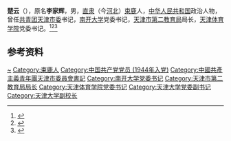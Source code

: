 {{Otheruses|other=名为李家辉的其他人物|李家辉}}

'''楚云'''（{{bd|1923年|2月|2016年|9月25日}}），原名'''李家辉'''，男，[[直隶|直隶]]（今[[河北|河北]]）[[束鹿|束鹿]]人，[[中华人民共和国|中华人民共和国]]政治人物，曾任[[共青团天津市委|共青团天津市委]]书记，[[南开大学|南开大学]]党委书记，[[天津市第二教育局|天津市第二教育局]]局长，[[天津体育学院|天津体育学院]]党委书记。<ref>{{Cite web|title=楚云|url=https://www.nankai.edu.cn/201/list.htm|accessdate=2020-12-25|work=南开大学|archive-date=2017-08-27|archive-url=https://web.archive.org/web/20170827071135/http://www.nankai.edu.cn/201/list.htm|dead-url=no}}</ref><ref>{{Cite web|title=“天津抗联”创始人楚云离世(图)|url=http://news.nankai.edu.cn/mtnk/system/2016/09/29/000297674.shtml|accessdate=2020-12-25|work=每日新报}}</ref><ref>{{Cite web|title=“曾为地下一戎衣”——“天津抗联”发起人楚云离世|url=http://news.nankai.edu.cn/mtnk/system/2016/10/02/000298080.shtml|accessdate=2020-12-25|work=光明日报|archive-date=2016-10-16|archive-url=https://web.archive.org/web/20161016083833/http://news.nankai.edu.cn/mtnk/system/2016/10/02/000298080.shtml|dead-url=no}}</ref>

== 参考资料 ==
{{reflist}}

{{中国人物小作品}}
{{南开大学}}

{{Authority control}}
{{DEFAULTSORT:Chu}}
[[Category:李姓|~]]
[[Category:束鹿人|Category:束鹿人]]
[[Category:中国共产党党员_(1944年入党)|Category:中国共产党党员 (1944年入党)]]
[[Category:中國共產主義青年團天津市委員會書記|Category:中國共產主義青年團天津市委員會書記]]
[[Category:南开大学党委书记|Category:南开大学党委书记]]
[[Category:天津市第二教育局局长|Category:天津市第二教育局局长]]
[[Category:天津体育学院党委书记|Category:天津体育学院党委书记]]
[[Category:天津大学党委副书记|Category:天津大学党委副书记]]
[[Category:天津大学副校长|Category:天津大学副校长]]